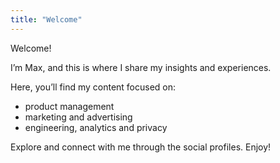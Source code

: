 ```yaml
---
title: "Welcome"
---
```


Welcome!

I'm Max, and this is where I share my insights and experiences.

Here, you'll find my content focused on:

- product management
- marketing and advertising
- engineering, analytics and privacy

Explore and connect with me through the social profiles. Enjoy!
